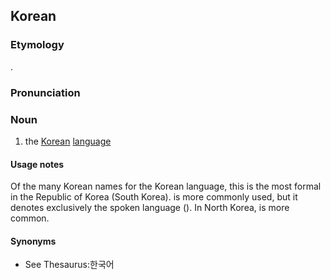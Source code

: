 ==Korean==

===Etymology===
{{ko-etym-Sino|韓國|[[Korea]]|語|[[language]]|suffix=y}}.

===Pronunciation===
{{ko-IPA|l=y}}

===Noun===
{{ko-noun|hanja=韓國語}}

# {{senseid|ko|Q9176}} the [[Korean]] [[language]]

====Usage notes====
Of the many Korean names for the Korean language, this is the most formal in the Republic of Korea (South Korea). {{ko-l|한국말}} is more commonly used, but it denotes exclusively the spoken language ({{ko-l|말|speech}}). In North Korea, {{ko-l|조선말}} is more common.

====Synonyms====
* See Thesaurus:한국어

{{C|ko|Languages|Korean}}